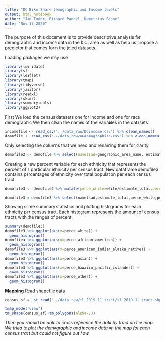 ---
title: "DC Bike Share Demographic and Income levels"
output: html_notebook
author: "Joe Tudor, Richard Pandel, Demetrius Boone"
date: "Nov-17-2020"
---

The purpose of this document is to provide descriptive analysis for demographic and income data in the D.C. area as well as help us propose a predictor that comes form the joied datasets. 


Loading packages we may use

```{r}
library(lubridate)
library(sf)
library(leaflet)
library(tmap)
library(tidyverse)
library(janitor)
library(readxl)
library(skimr)
library(summarytools)
library(ggplot2)
```


First We load the census datasets one for income and one for race demographic
We then clean the names of the variables in the datasets

```{r}
incomefile <- read_csv("../data_raw/DCincome.csv") %>% clean_names()
demofile <- read_csv("../data_raw/DCdemographics.csv") %>% clean_names()
```
Only selecting the columns that we need and renaming them for clarity
```{r}
demofile2 <- demofile %>% select(namelsad=geographic_area_name, estimate_total, white=estimate_total_population_of_one_race_white, african_american=estimate_total_population_of_one_race_black_or_african_american, american_indian_alaska_native=estimate_total_population_of_one_race_american_indian_and_alaska_native, asian=estimate_total_population_of_one_race_asian_alone, hawaiin_pacific_islander=estimate_total_population_of_one_race_native_hawaiian_and_other_pacific_islander, other=estimate_total_population_of_one_race_some_other_race)
```
Creating a new percent variable for each ethnicity that represents the percent of a particular ethnicity per census tract.
New dataframe demofile3 contains percentages of ethnicity over total population per each census tract.
```{r}
demofile3 <- demofile2 %>% mutate(perce_white=white/estimate_total,perce_african_american=african_american/estimate_total,perce_american_indian_alaska_native=american_indian_alaska_native/estimate_total,perce_asian=asian/estimate_total,perce_hawaiin_pacific_islander=hawaiin_pacific_islander/estimate_total,perce_other=other/estimate_total)

demofile3 = demofile3 %>% select(namelsad,estimate_total,perce_white,perce_african_american,perce_american_indian_alaska_native,perce_asian,perce_hawaiin_pacific_islander,perce_other)
```
Showing some summary statistics and plotting histograms for each ethnicity per census tract.
Each histogram represents the amount of census tracts with the ranges of percent.
```{r}
summary(demofile3)
demofile3 %>% ggplot(aes(x=perce_white)) +
  geom_histogram()
demofile3 %>% ggplot(aes(x=perce_african_american)) +
  geom_histogram()
demofile3 %>% ggplot(aes(x=perce_american_indian_alaska_native)) +
  geom_histogram()
demofile3 %>% ggplot(aes(x=perce_asian)) +
  geom_histogram()
demofile3 %>% ggplot(aes(x=perce_hawaiin_pacific_islander)) +
  geom_histogram()
demofile3 %>% ggplot(aes(x=perce_other)) +
  geom_histogram()
```

**Mapping**
Read shapefile data

```{r}
census_sf =  st_read("../data_raw/tl_2019_11_tract/tl_2019_11_tract.shp") %>% clean_names()
```

```{r}
tmap_mode("view")
tm_shape(census_sf)+tm_polygons(alpha=.3)
```
*Then you should be able to cross reference the data by tract on the map. We tried to plot the demographic and income data on the map for each census tract but could not figure out how.*

